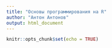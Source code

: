 ```yaml
---
title: "Основы программирования на R"
author: "Антон Антонов"
output: html_document
---
```


```r
knitr::opts_chunk$set(echo = TRUE)
```

